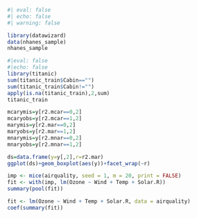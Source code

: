 
```r
#| eval: false
#| echo: false
#| warning: false

library(datawizard)
data(nhanes_sample)
nhanes_sample

```


```r
#|eval: false
#|echo: false
library(titanic)
sum(titanic_train$Cabin=="")
sum(titanic_train$Cabin!="")
apply(is.na(titanic_train),2,sum)
titanic_train
```

```r
mcarymis=y[r2.mcar==0,2]
mcaryobs=y[r2.mcar==1,2]
marymis=y[r2.mar==0,2]
maryobs=y[r2.mar==1,2]
mnarymis=y[r2.mnar==0,2]
mnaryobs=y[r2.mnar==1,2]

ds=data.frame(y=y[,2],r=r2.mar)
ggplot(ds)+geom_boxplot(aes(y))+facet_wrap(~r)
```



```r
imp <- mice(airquality, seed = 1, m = 20, print = FALSE)
fit <- with(imp, lm(Ozone ~ Wind + Temp + Solar.R))
summary(pool(fit))
```

```r
fit <- lm(Ozone ~ Wind + Temp + Solar.R, data = airquality)
coef(summary(fit))
```